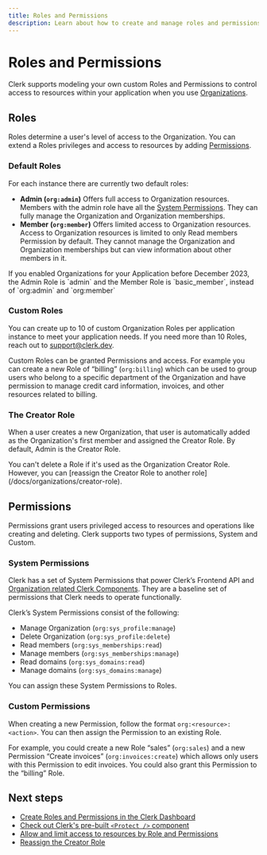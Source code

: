 ```yaml
---
title: Roles and Permissions
description: Learn about how to create and manage roles and permissions for Clerk Organizations and their members.
---
```


# Roles and Permissions

Clerk supports modeling your own custom Roles and Permissions to control access to resources within your application when you use [Organizations](/docs/organizations/overview).

## Roles

Roles determine a user's level of access to the Organization. You can extend a Roles privileges and access to resources by adding [Permissions](#permissions).

### Default Roles

For each instance there are currently two default roles:

- **Admin (`org:admin`)** Offers full access to Organization resources. Members with the admin role have all the [System Permissions](#system-permissions). They can fully manage the Organization and Organization memberships.
- **Member (`org:member`)** Offers limited access to Organization resources. Access to Organization resources is limited to only Read members Permission by default. They cannot manage the Organization and Organization memberships but can view information about other members in it.

<Callout type="info">
If you enabled Organizations for your Application before December 2023, the Admin Role is `admin` and the Member Role is `basic_member`, instead of `org:admin` and `org:member`
</Callout>

### Custom Roles

You can create up to 10 of custom Organization Roles per application instance to meet your application needs. If you need more than 10 Roles, reach out to [support@clerk.dev](mailto:support@clerk.dev).

Custom Roles can be granted Permissions and access. For example you can create a new Role of “billing” (`org:billing`) which can be used to group users who belong to a specific department of the Organization and have permission to manage credit card information, invoices, and other resources related to billing.

### The Creator Role

When a user creates a new Organization, that user is automatically added as the Organization's first member and assigned the Creator Role. By default, Admin is the Creator Role.

<Callout type="warning">
You can't delete a Role if it's used as the Organization Creator Role. However, you can [reassign the Creator Role to another role](/docs/organizations/creator-role).
</Callout>

## Permissions

Permissions grant users privileged access to resources and operations like creating and deleting. Clerk supports two types of permissions, System and Custom. 

### System Permissions

Clerk has a set of System Permissions that power Clerk’s Frontend API and [Organization related Clerk Components](/docs/components/overview#organization-components). They are a baseline set of permissions that Clerk needs to operate functionally.

Clerk’s System Permissions consist of the following:

- Manage Organization (`org:sys_profile:manage`)
- Delete Organization (`org:sys_profile:delete`)
- Read members (`org:sys_memberships:read`)
- Manage members (`org:sys_memberships:manage`)
- Read domains (`org:sys_domains:read`)
- Manage domains (`org:sys_domains:manage`)

You can assign these System Permissions to Roles. 

### Custom Permissions

When creating a new Permission, follow the format `org:<resource>:<action>`. You can then assign the Permission to an existing Role.

For example, you could create a new Role “sales” (`org:sales`) and a new Permission “Create invoices” (`org:invoices:create`) which allows only users with this Permission to edit invoices. You could also grant this Permission to the “billing” Role.

## Next steps

* [Create Roles and Permissions in the Clerk Dashboard](/docs/organizations/create-roles-permissions)
* [Check out Clerk's pre-built `<Protect />` component](/docs/components/protect)
* [Allow and limit access to resources by Role and Permissions](/docs/organizations/verify-user-permissions)
* [Reassign the Creator Role](/docs/organizations/creator-role)